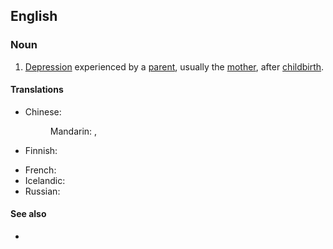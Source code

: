 ==English==

===Noun===
{{en-noun|-}}

# {{lb|en|psychology}} [[depression|Depression]] experienced by a [[parent]], usually the [[mother]], after [[childbirth]].
#: {{syn|en|postnatal depression|postpartum|q2=ellipsis}}

====Translations====
{{trans-top|parent’s depression after childbirth}}
* Chinese:
*: Mandarin: {{t|cmn|產後抑鬱症}}, {{t|cmn|产后抑郁症|tr=chǎnhòu yìyùzhèng}}
* Finnish: {{t|fi|synnytyksen jälkeinen masennus}}
{{trans-mid}}
* French: {{t-needed|fr}}
* Icelandic: {{t|is|fæðingarþunglyndi|n}}
* Russian: {{t|ru|послеродова́я депре́ссия|f}}
{{trans-bottom}}

====See also====
* {{l|en|baby blues}}

{{c|en|Psychology|Pregnancy}}